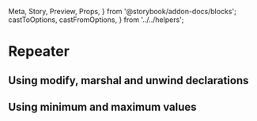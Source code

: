   Meta,
  Story,
  Preview,
  Props,
} from '@storybook/addon-docs/blocks';
  castToOptions,
  castFromOptions,
} from '../../helpers';

<Meta title="Forms/Builders" component={Repeater} />

# Repeater

## Using modify, marshal and unwind declarations

<Preview>
  <Story name="FormSetup">
    <Container style={{ backgroundColor: '#fff' }}>
      <Form
        debug
        unwind={[['repeats', 3]]}
        onSubmit={action('submit')}
        initialValues={{
          repeats: ['Apple', 'Pear'],
        }}
        modify={{
          repeats: [castToOptions],
        }}
        marshal={{
          repeats: [castFromOptions],
        }}
      >
        <Repeater group="repeats">
          <Field
            name="value"
            type="select"
            options={['Apple', 'Pear', 'Orange']}
            xl={12}
            lg={12}
          />
          <Field name="value" type="text" xl={12} lg={12} />
        </Repeater>
      </Form>
    </Container>
  </Story>
</Preview>

## Using minimum and maximum values

<Preview>
  <Story name="Min/Max">
    <Container>
      <Form debug onSubmit={action('submit')}>
        <Repeater group="repeats" min={3} max={5}>
          <Field name="value" type="text" xl={12} lg={12} />
        </Repeater>
      </Form>
    </Container>
  </Story>
</Preview>
